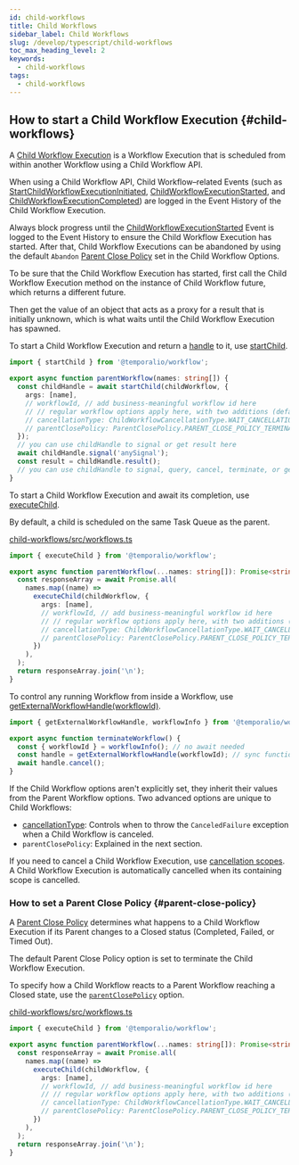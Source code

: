 ```yaml
---
id: child-workflows
title: Child Workflows
sidebar_label: Child Workflows
slug: /develop/typescript/child-workflows
toc_max_heading_level: 2
keywords:
  - child-workflows
tags:
  - child-workflows
---
```


## How to start a Child Workflow Execution {#child-workflows}

A [Child Workflow Execution](/encyclopedia/child-workflows) is a Workflow Execution that is scheduled from within another Workflow using a Child Workflow API.

When using a Child Workflow API, Child Workflow–related Events (such as [StartChildWorkflowExecutionInitiated](/references/events#startchildworkflowexecutioninitiated), [ChildWorkflowExecutionStarted](/references/events#childworkflowexecutionstarted), and [ChildWorkflowExecutionCompleted](/references/events#childworkflowexecutioncompleted)) are logged in the Event History of the Child Workflow Execution.

Always block progress until the [ChildWorkflowExecutionStarted](/references/events#childworkflowexecutionstarted) Event is logged to the Event History to ensure the Child Workflow Execution has started.
After that, Child Workflow Executions can be abandoned by using the default `Abandon` [Parent Close Policy](/encyclopedia/child-workflows#parent-close-policy) set in the Child Workflow Options.

To be sure that the Child Workflow Execution has started, first call the Child Workflow Execution method on the instance of Child Workflow future, which returns a different future.

Then get the value of an object that acts as a proxy for a result that is initially unknown, which is what waits until the Child Workflow Execution has spawned.

To start a Child Workflow Execution and return a [handle](https://typescript.temporal.io/api/interfaces/workflow.ChildWorkflowHandle/) to it, use [startChild](https://typescript.temporal.io/api/namespaces/workflow/#startchild).

```ts
import { startChild } from '@temporalio/workflow';

export async function parentWorkflow(names: string[]) {
  const childHandle = await startChild(childWorkflow, {
    args: [name],
    // workflowId, // add business-meaningful workflow id here
    // // regular workflow options apply here, with two additions (defaults shown):
    // cancellationType: ChildWorkflowCancellationType.WAIT_CANCELLATION_COMPLETED,
    // parentClosePolicy: ParentClosePolicy.PARENT_CLOSE_POLICY_TERMINATE
  });
  // you can use childHandle to signal or get result here
  await childHandle.signal('anySignal');
  const result = childHandle.result();
  // you can use childHandle to signal, query, cancel, terminate, or get result here
}
```

To start a Child Workflow Execution and await its completion, use [executeChild](https://typescript.temporal.io/api/namespaces/workflow/#executechild).

By default, a child is scheduled on the same Task Queue as the parent.

<!--SNIPSTART typescript-child-workflow -->

[child-workflows/src/workflows.ts](https://github.com/temporalio/samples-typescript/blob/main/child-workflows/src/workflows.ts)

```ts
import { executeChild } from '@temporalio/workflow';

export async function parentWorkflow(...names: string[]): Promise<string> {
  const responseArray = await Promise.all(
    names.map((name) =>
      executeChild(childWorkflow, {
        args: [name],
        // workflowId, // add business-meaningful workflow id here
        // // regular workflow options apply here, with two additions (defaults shown):
        // cancellationType: ChildWorkflowCancellationType.WAIT_CANCELLATION_COMPLETED,
        // parentClosePolicy: ParentClosePolicy.PARENT_CLOSE_POLICY_TERMINATE
      })
    ),
  );
  return responseArray.join('\n');
}
```

<!--SNIPEND-->

To control any running Workflow from inside a Workflow, use [getExternalWorkflowHandle(workflowId)](https://typescript.temporal.io/api/namespaces/workflow/#getexternalworkflowhandle).

```ts
import { getExternalWorkflowHandle, workflowInfo } from '@temporalio/workflow';

export async function terminateWorkflow() {
  const { workflowId } = workflowInfo(); // no await needed
  const handle = getExternalWorkflowHandle(workflowId); // sync function, not async
  await handle.cancel();
}
```

If the Child Workflow options aren't explicitly set, they inherit their values from the Parent Workflow options.
Two advanced options are unique to Child Workflows:

- [cancellationType](https://typescript.temporal.io/api/enums/proto.coresdk.child_workflow.ChildWorkflowCancellationType): Controls when to throw the `CanceledFailure` exception when a Child Workflow is canceled.
- `parentClosePolicy`: Explained in the next section.

If you need to cancel a Child Workflow Execution, use [cancellation scopes](/develop/typescript/core-application#cancellation-scopes).
A Child Workflow Execution is automatically cancelled when its containing scope is cancelled.

### How to set a Parent Close Policy {#parent-close-policy}

A [Parent Close Policy](/encyclopedia/child-workflows#parent-close-policy) determines what happens to a Child Workflow Execution if its Parent changes to a Closed status (Completed, Failed, or Timed Out).

The default Parent Close Policy option is set to terminate the Child Workflow Execution.

To specify how a Child Workflow reacts to a Parent Workflow reaching a Closed state, use the [`parentClosePolicy`](https://typescript.temporal.io/api/interfaces/workflow.ChildWorkflowOptions#parentclosepolicy) option.

<!--SNIPSTART typescript-child-workflow -->

[child-workflows/src/workflows.ts](https://github.com/temporalio/samples-typescript/blob/main/child-workflows/src/workflows.ts)

```ts
import { executeChild } from '@temporalio/workflow';

export async function parentWorkflow(...names: string[]): Promise<string> {
  const responseArray = await Promise.all(
    names.map((name) =>
      executeChild(childWorkflow, {
        args: [name],
        // workflowId, // add business-meaningful workflow id here
        // // regular workflow options apply here, with two additions (defaults shown):
        // cancellationType: ChildWorkflowCancellationType.WAIT_CANCELLATION_COMPLETED,
        // parentClosePolicy: ParentClosePolicy.PARENT_CLOSE_POLICY_TERMINATE
      })
    ),
  );
  return responseArray.join('\n');
}
```

<!--SNIPEND-->
